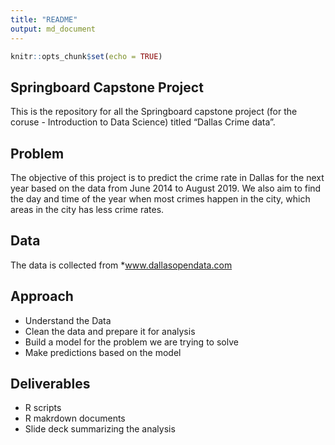 ---
title: "README"
output: md_document
---

```{r setup, include=FALSE}
knitr::opts_chunk$set(echo = TRUE)
```

## Springboard Capstone Project

This is the repository for all the Springboard capstone project (for the coruse - Introduction to Data Science) titled "Dallas Crime data".

## Problem

The objective of this project is to predict the crime rate in Dallas for the next year based on the data from June 2014 to August 2019. We also aim to find the day and time of the year when most crimes happen in the city, which areas in the city has less crime rates.

## Data

The data is collected from *[www.dallasopendata.com](https://www.dallasopendata.com/Public-Safety/Police-Incidents/qv6i-rri7)

## Approach

* Understand the Data
* Clean the data and prepare it for analysis
* Build a model for the problem we are trying to solve
* Make predictions based on the model

## Deliverables

* R scripts
* R makrdown documents
* Slide deck summarizing the analysis